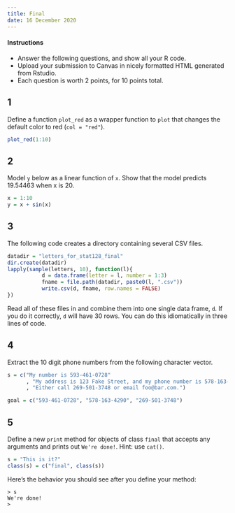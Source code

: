 ```yaml
---
title: Final
date: 16 December 2020
---
```


#### Instructions

- Answer the following questions, and show all your R code.
- Upload your submission to Canvas in nicely formatted HTML generated from Rstudio.
- Each question is worth 2 points, for 10 points total.


## 1

Define a function `plot_red` as a wrapper function to `plot` that changes the default color to red (`col = "red"`).

```r
plot_red(1:10)
```


## 2

Model `y` below as a linear function of `x`.
Show that the model predicts 19.54463 when x is 20.

```r
x = 1:10
y = x + sin(x)
```


## 3

The following code creates a directory containing several CSV files.

```r
datadir = "letters_for_stat128_final"
dir.create(datadir)
lapply(sample(letters, 10), function(l){
           d = data.frame(letter = l, number = 1:3)
           fname = file.path(datadir, paste0(l, ".csv"))
           write.csv(d, fname, row.names = FALSE)
})
```

Read all of these files in and combine them into one single data frame, `d`.
If you do it correctly, `d` will have 30 rows.
You can do this idiomatically in three lines of code.


## 4

Extract the 10 digit phone numbers from the following character vector.

```r
s = c("My number is 593-461-0728"
      , "My address is 123 Fake Street, and my phone number is 578-163-4290, thanks."
      , "Either call 269-501-3748 or email foo@bar.com.")

goal = c("593-461-0728", "578-163-4290", "269-501-3748")
```


## 5

Define a new `print` method for objects of class `final` that accepts any arguments and prints out `We're done!`.
Hint: use `cat()`.

```r
s = "This is it?"
class(s) = c("final", class(s))

```

Here's the behavior you should see after you define your method:

```
> s
We're done!
>
```
